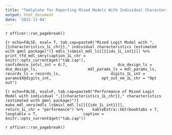 ```yaml
---
title: "Temlplate for Reporting Mixed Models With Individual Characteristics"
output: html_document
date: '2022-11-04'
---
```


`r officer::run_pagebreak()`
\newpage

```{r echo=FALSE, eval= T, tab.cap=paste0("Mixed Logit Model with ",{{characteristics_1L_chr}}," individual characteristics (estimated with gmnl package)")}
mdls_ls$mixl_mdl_ls[[{{idx_1L_int}}]] %>%
  print_tfd_mdl_smry(caption_1L_chr = knitr::opts_current$get("tab.cap"),
                     confidence_intvl_int = 6:7,
                     dce_design_ls = dce_design_ls,
                     mdl_params_ls = mdl_params_ls,
                     records_ls = records_ls,
                     digits_1L_int = params$X@digits_int,
                     opt_out_nm_1L_chr = "Opt out")
```

```{r echo=FALSE, eval=F, tab.cap=paste0("Performance of Mixed Logit Model with individual ",{{characteristics_1L_chr}}," characteristics (estimated with gmnl package)")}
make_mdl_smry(mdls_ls$mixl_mdl_ls[[{{idx_1L_int}}]], 
              return_1L_chr = "performance") %>% 
  kableExtra::kbl(booktabs = T, longtable = T, 
                  caption = knitr::opts_current$get("tab.cap"))
```

`r officer::run_pagebreak()`
\newpage